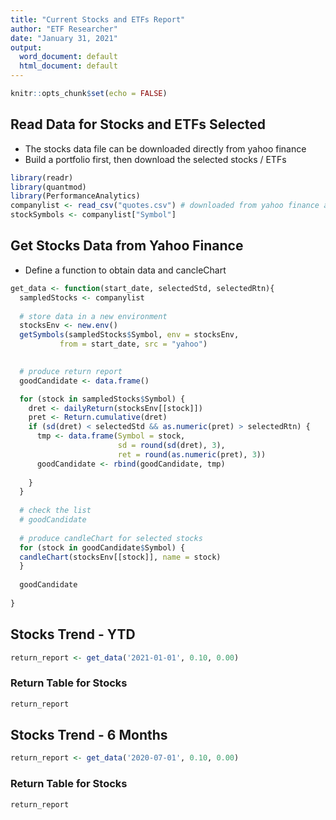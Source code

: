 ```yaml
---
title: "Current Stocks and ETFs Report"
author: "ETF Researcher"
date: "January 31, 2021"
output:
  word_document: default
  html_document: default
---
```


```r
knitr::opts_chunk$set(echo = FALSE)
```

## Read Data for Stocks and ETFs Selected

* The stocks data file can be downloaded directly from yahoo finance
* Build a portfolio first, then download the selected stocks / ETFs
```r
library(readr)
library(quantmod)
library(PerformanceAnalytics)
companylist <- read_csv("quotes.csv") # downloaded from yahoo finance as csv file
stockSymbols <- companylist["Symbol"]
```

## Get Stocks Data from Yahoo Finance

* Define a function to obtain data and cancleChart
```r
get_data <- function(start_date, selectedStd, selectedRtn){
  sampledStocks <- companylist
  
  # store data in a new environment
  stocksEnv <- new.env()
  getSymbols(sampledStocks$Symbol, env = stocksEnv, 
           from = start_date, src = "yahoo")
  

  # produce return report
  goodCandidate <- data.frame()

  for (stock in sampledStocks$Symbol) {
    dret <- dailyReturn(stocksEnv[[stock]])
    pret <- Return.cumulative(dret)
    if (sd(dret) < selectedStd && as.numeric(pret) > selectedRtn) {
      tmp <- data.frame(Symbol = stock, 
                        sd = round(sd(dret), 3), 
                        ret = round(as.numeric(pret), 3))
      goodCandidate <- rbind(goodCandidate, tmp)
      
    }
  }
  
  # check the list
  # goodCandidate
  
  # produce candleChart for selected stocks
  for (stock in goodCandidate$Symbol) {
  candleChart(stocksEnv[[stock]], name = stock)
  }
  
  goodCandidate
  
}
```
## Stocks Trend - YTD
```r
return_report <- get_data('2021-01-01', 0.10, 0.00)
```

### Return Table for Stocks
```r
return_report
```

## Stocks Trend - 6 Months
```r
return_report <- get_data('2020-07-01', 0.10, 0.00)
```

### Return Table for Stocks
```r
return_report
```

